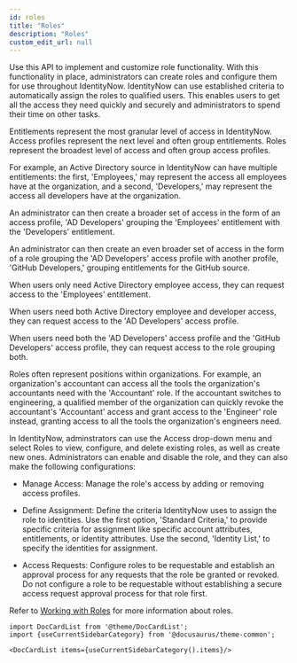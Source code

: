 ```yaml
---
id: roles
title: "Roles"
description: "Roles"
custom_edit_url: null
---
```




Use this API to implement and customize role functionality.
With this functionality in place, administrators can create roles and configure them for use throughout IdentityNow.
IdentityNow can use established criteria to automatically assign the roles to qualified users. This enables users to get all the access they need quickly and securely and administrators to spend their time on other tasks.

Entitlements represent the most granular level of access in IdentityNow.
Access profiles represent the next level and often group entitlements.
Roles represent the broadest level of access and often group access profiles.

For example, an Active Directory source in IdentityNow can have multiple entitlements: the first, 'Employees,' may represent the access all employees have at the organization, and a second, 'Developers,' may represent the access all developers have at the organization.

An administrator can then create a broader set of access in the form of an access profile, 'AD Developers' grouping the 'Employees' entitlement with the 'Developers' entitlement.

An administrator can then create an even broader set of access in the form of a role grouping the 'AD Developers' access profile with another profile, 'GitHub Developers,' grouping entitlements for the GitHub source.

When users only need Active Directory employee access, they can request access to the 'Employees' entitlement.

When users need both Active Directory employee and developer access, they can request access to the 'AD Developers' access profile.

When users need both the 'AD Developers' access profile and the 'GitHub Developers' access profile, they can request access to the role grouping both.

Roles often represent positions within organizations.
For example, an organization's accountant can access all the tools the organization's accountants need with the 'Accountant' role.
If the accountant switches to engineering, a qualified member of the organization can quickly revoke the accountant's 'Accountant' access and grant access to the 'Engineer' role instead, granting access to all the tools the organization's engineers need.

In IdentityNow, adminstrators can use the Access drop-down menu and select Roles to view, configure, and delete existing roles, as well as create new ones.
Administrators can enable and disable the role, and they can also make the following configurations:

- Manage Access: Manage the role's access by adding or removing access profiles.

- Define Assignment: Define the criteria IdentityNow uses to assign the role to identities.
Use the first option, 'Standard Criteria,' to provide specific criteria for assignment like specific account attributes, entitlements, or identity attributes.
Use the second, 'Identity List,' to specify the identities for assignment.

- Access Requests: Configure roles to be requestable and establish an approval process for any requests that the role be granted or revoked.
Do not configure a role to be requestable without establishing a secure access request approval process for that role first.

Refer to [Working with Roles](https://documentation.sailpoint.com/saas/help/provisioning/roles.html) for more information about roles.




```mdx-code-block
import DocCardList from '@theme/DocCardList';
import {useCurrentSidebarCategory} from '@docusaurus/theme-common';

<DocCardList items={useCurrentSidebarCategory().items}/>
```
      